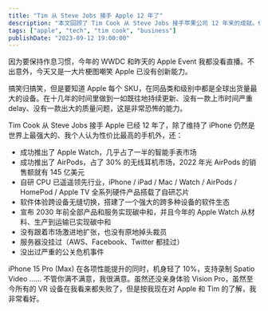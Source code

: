 ```yaml
---
title: "Tim 从 Steve Jobs 接手 Apple 12 年了"
description: "本文回顾了 Tim Cook 从 Steve Jobs 接手苹果公司 12 年来的成就。作者指出，对于常被嘲笑「缺乏创新」的苹果，其在 Tim 的领导下不仅维持了 iPhone 的全球领先地位，还成功推出了 Apple Watch、AirPods 等多款用户量巨大的产品，自研芯片技术领先行业，并建立了强大的跨设备生态系统。"
tags: ["apple", "tech", "tim cook", "business"]
publishDate: "2023-09-12 19:00:00"
---
```


因为要保持作息习惯，今年的 WWDC 和昨天的 Apple Event 我都没看直播。不出意外，今天又是一大片梗图嘲笑 Apple 已没有创新能力。

搞笑归搞笑，但是要知道 Apple 每个 SKU，在同品类和级别中都是全球出货量最大的设备。在十几年的时间里做到一如既往地持续更新、没有一款上市时间严重 delay、没有一款出大的质量问题，这是非常恐怖的能力。

Tim Cook 从 Steve Jobs 接手 Apple 已经 12 年了，除了维持了 iPhone 仍然是世界上最强大的、我个人认为性价比最高的手机外，还：

- 成功推出了 Apple Watch，几乎占了一半的智能手表市场
- 成功推出了 AirPods，占了 30% 的无线耳机市场，2022 年光 AirPods 的销售额就有 145 亿美元
- 自研 CPU 已遥遥领先行业，iPhone / iPad / Mac / Watch / AirPods / HomePod / Apple TV 全系列硬件产品搭载了自研芯片
- 软件体验跨设备无缝切换，搭建了一个强大的跨多种设备的软件生态
- 宣布 2030 年前全部产品和服务实现碳中和，并且今年的 Apple Watch 从材料、生产到运输已实现碳中和
- 没有跟着市场激进地扩张，也没有原地掉头裁员
- 服务器没挂过（AWS、Facebook、Twitter 都挂过）
- 没出过严重的公关危机事件

iPhone 15 Pro (Max) 在各项性能提升的同时，机身轻了 10%，支持录制 Spatio Video …… 不管你满不满意，我很满意。虽然还没亲身体验 Vision Pro，虽然至今所有的 VR 设备在我看来都失败了，但是按我现在对 Apple 和 Tim 的了解，我非常看好。
